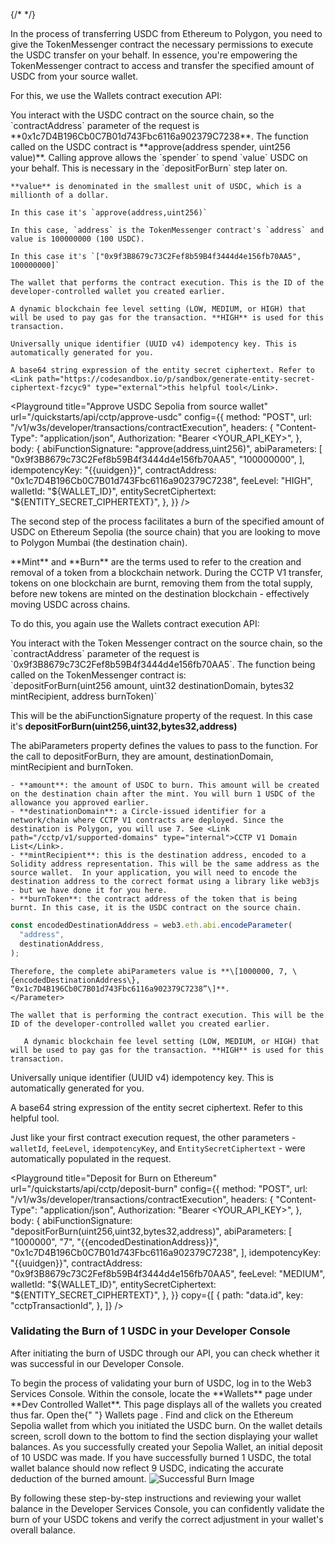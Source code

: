 {/* <!-- markdownlint-disable --> */}

In the process of transferring USDC from Ethereum to Polygon, you need to give
the TokenMessenger contract the necessary permissions to execute the USDC
transfer on your behalf. In essence, you're empowering the TokenMessenger
contract to access and transfer the specified amount of USDC from your source
wallet.

For this, we use the Wallets contract execution API:

<Parameters>
  <Parameter name="contractAddress">
    You interact with the USDC contract on the source chain, so the `contractAddress` parameter of the request is **0x1c7D4B196Cb0C7B01d743Fbc6116a902379C7238**.
  </Parameter>
  <Parameter name="abiFunctionSignature">
    The function called on the USDC contract is **approve(address spender, uint256 value)**. Calling approve allows the `spender` to spend `value` USDC on your behalf. This is necessary in the `depositForBurn` step later on.

    **value** is denominated in the smallest unit of USDC, which is a millionth of a dollar.

    In this case it's `approve(address,uint256)`

  </Parameter>
  <Parameter name="abiParameters">

    In this case, `address` is the TokenMessenger contract's `address` and value is 100000000 (100 USDC).

    In this case it's `["0x9f3B8679c73C2Fef8b59B4f3444d4e156fb70AA5", 100000000]`

  </Parameter>

  <Parameter name="walletId">

    The wallet that performs the contract execution. This is the ID of the developer-controlled wallet you created earlier.

  </Parameter>

  <Parameter name="feeLevel">

    A dynamic blockchain fee level setting (LOW, MEDIUM, or HIGH) that will be used to pay gas for the transaction. **HIGH** is used for this transaction.

  </Parameter>

  <Parameter name="idempotencyKey">

    Universally unique identifier (UUID v4) idempotency key. This is automatically generated for you.

  </Parameter>

  <Parameter name="entitySecretCiphertext">

    A base64 string expression of the entity secret ciphertext. Refer to <Link path="https://codesandbox.io/p/sandbox/generate-entity-secret-ciphertext-fzcyc9" type="external">this helpful tool</Link>.

  </Parameter>

</Parameters>

<Playground
  title="Approve USDC Sepolia from source wallet"
  url="/quickstarts/api/cctp/approve-usdc"
  config={{
    method: "POST",
    url: "/v1/w3s/developer/transactions/contractExecution",
    headers: {
      "Content-Type": "application/json",
      Authorization: "Bearer <YOUR_API_KEY>",
    },
    body: {
      abiFunctionSignature: "approve(address,uint256)",
      abiParameters: [
        "0x9f3B8679c73C2Fef8b59B4f3444d4e156fb70AA5",
        "100000000",
      ],
      idempotencyKey: "{{uuidgen}}",
      contractAddress: "0x1c7D4B196Cb0C7B01d743Fbc6116a902379C7238",
      feeLevel: "HIGH",
      walletId: "${WALLET_ID}",
      entitySecretCiphertext: "${ENTITY_SECRET_CIPHERTEXT}",
    },
  }}
/>

The second step of the process facilitates a burn of the specified amount of
USDC on Ethereum Sepolia (the source chain) that you are looking to move to
Polygon Mumbai (the destination chain).

<Note>
  **Mint** and **Burn** are the terms used to refer to the creation and removal
  of a token from a blockchain network. During the CCTP V1 transfer, tokens on
  one blockchain are burnt, removing them from the total supply, before new
  tokens are minted on the destination blockchain - effectively moving USDC
  across chains.
</Note>

To do this, you again use the Wallets contract execution API:

<Parameters>
  <Parameter name="contractAddress">
    You interact with the Token Messenger contract on the source chain, so the `contractAddress` parameter of the request is `0x9f3B8679c73C2Fef8b59B4f3444d4e156fb70AA5`.
  </Parameter>
  <Parameter name="abiFunctionSignature">
  The function being called on the TokenMessenger contract is: <br />`depositForBurn(uint256 amount, uint32 destinationDomain, bytes32 mintRecipient, address burnToken)`

This will be the abiFunctionSignature property of the request. In this case it's
**depositForBurn(uint256,uint32,bytes32,address)**

  </Parameter>
  <Parameter name="abiParameters">
The abiParameters property defines the values to pass to the function. For the call to depositForBurn, they are amount, destinationDomain, mintRecipient and burnToken.

    - **amount**: the amount of USDC to burn. This amount will be created on the destination chain after the mint. You will burn 1 USDC of the allowance you approved earlier.
    - **destinationDomain**: a Circle-issued identifier for a network/chain where CCTP V1 contracts are deployed. Since the destination is Polygon, you will use 7. See <Link path="/cctp/v1/supported-domains" type="internal">CCTP V1 Domain List</Link>.
    - **mintRecipient**: this is the destination address, encoded to a Solidity address representation. This will be the same address as the source wallet.  In your application, you will need to encode the destination address to the correct format using a library like web3js - but we have done it for you here.
    - **burnToken**: the contract address of the token that is being burnt. In this case, it is the USDC contract on the source chain.

```js Javascript
const encodedDestinationAddress = web3.eth.abi.encodeParameter(
  "address",
  destinationAddress,
);
```

    Therefore, the complete abiParameters value is **\[1000000, 7, \{encodedDestinationAddress\}, “0x1c7D4B196Cb0C7B01d743Fbc6116a902379C7238”\]**.
    </Parameter>

  <Parameter name="walletId">
  
    The wallet that is performing the contract execution. This will be the ID of the developer-controlled wallet you created earlier.

  </Parameter>

  <Parameter name="feeLevel">
  
       A dynamic blockchain fee level setting (LOW, MEDIUM, or HIGH) that will be used to pay gas for the transaction. **HIGH** is used for this transaction.

  </Parameter>

  <Parameter name="idempotencyKey">
  
Universally unique identifier (UUID v4) idempotency key. This is automatically generated for you.

  </Parameter>

  <Parameter name="entitySecretCiphertext">
  
A base64 string expression of the entity secret ciphertext. Refer to <Link path="https://codesandbox.io/p/sandbox/generate-entity-secret-ciphertext-fzcyc9" type="external">this helpful tool</Link>.

  </Parameter>

</Parameters>

Just like your first contract execution request, the other parameters -
`walletId`, `feeLevel`, `idempotencyKey`, and `EntitySecretCiphertext` - were
automatically populated in the request.

<Playground
  title="Deposit for Burn on Ethereum"
  url="/quickstarts/api/cctp/deposit-burn"
  config={{
    method: "POST",
    url: "/v1/w3s/developer/transactions/contractExecution",
    headers: {
      "Content-Type": "application/json",
      Authorization: "Bearer <YOUR_API_KEY>",
    },
    body: {
      abiFunctionSignature: "depositForBurn(uint256,uint32,bytes32,address)",
      abiParameters: [
        "1000000",
        "7",
        "{{encodedDestinationAddress}}",
        "0x1c7D4B196Cb0C7B01d743Fbc6116a902379C7238",
      ],
      idempotencyKey: "{{uuidgen}}",
      contractAddress: "0x9f3B8679c73C2Fef8b59B4f3444d4e156fb70AA5",
      feeLevel: "MEDIUM",
      walletId: "${WALLET_ID}",
      entitySecretCiphertext: "${ENTITY_SECRET_CIPHERTEXT}",
    },
  }}
  copy={[
    {
      path: "data.id",
      key: "cctpTransactionId",
    },
  ]}
/>

### Validating the Burn of 1 USDC in your Developer Console

After initiating the burn of USDC through our API, you can check whether it was
successful in our Developer Console.

<OrderedList>
  <OrderedListStep title="Login to the Developer Services Console">
    To begin the process of validating your burn of USDC, log in to the Web3
    Services Console.
  </OrderedListStep>
  <OrderedListStep title="Navigate to the List of Wallets">
    Within the console, locate the **Wallets** page under **Dev Controlled
    Wallet**. This page displays all of the wallets you created thus far. Open
    the{" "}
    <Link path="/wallets/dev/transactions" type="console">
      Wallets page
    </Link>
    .
  </OrderedListStep>
  <OrderedListStep title="Open the Wallet Details Screen">
    Find and click on the Ethereum Sepolia wallet from which you initiated the
    USDC burn.
  </OrderedListStep>
  <OrderedListStep title="View Your Wallet Balance">
    On the wallet details screen, scroll down to the bottom to find the section
    displaying your wallet balances. As you successfully created your Sepolia
    Wallet, an initial deposit of 10 USDC was made. If you have successfully
    burned 1 USDC, the total wallet balance should now reflect 9 USDC,
    indicating the accurate deduction of the burned amount.
    <Image
      src="/interactive-quickstarts/cctp/burn-usdc/images/successful-burn.png"
      alt="Successful Burn Image"
    />
  </OrderedListStep>
</OrderedList>

By following these step-by-step instructions and reviewing your wallet balance
in the Developer Services Console, you can confidently validate the burn of your
USDC tokens and verify the correct adjustment in your wallet's overall balance.
